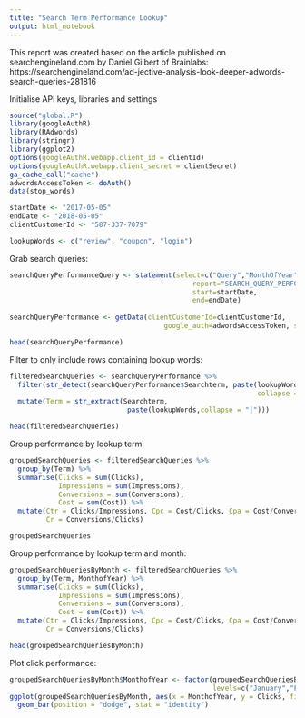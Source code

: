 ```yaml
---
title: "Search Term Performance Lookup"
output: html_notebook
---
```


This report was created based on the article published on searchengineland.com by Daniel Gilbert of Brainlabs: https://searchengineland.com/ad-jective-analysis-look-deeper-adwords-search-queries-281816

Initialise API keys, libraries and settings

```r

source("global.R")
library(googleAuthR)
library(RAdwords)
library(stringr)
library(ggplot2)
options(googleAuthR.webapp.client_id = clientId)
options(googleAuthR.webapp.client_secret = clientSecret)
ga_cache_call("cache")
adwordsAccessToken <- doAuth()
data(stop_words)

startDate <- "2017-05-05"
endDate <- "2018-05-05"
clientCustomerId <- "587-337-7079"

lookupWords <- c("review", "coupon", "login")

```

Grab search queries:

```r

searchQueryPerformanceQuery <- statement(select=c("Query","MonthOfYear","Clicks","Impressions","Conversions","Cost"),
                                             report="SEARCH_QUERY_PERFORMANCE_REPORT",
                                             start=startDate,
                                             end=endDate)
    
searchQueryPerformance <- getData(clientCustomerId=clientCustomerId,
                                      google_auth=adwordsAccessToken, statement=searchQueryPerformanceQuery)

head(searchQueryPerformance)

```

Filter to only include rows containing lookup words:

```r

filteredSearchQueries <- searchQueryPerformance %>%
  filter(str_detect(searchQueryPerformance$Searchterm, paste(lookupWords, 
                                                             collapse = "|"))) %>%
  mutate(Term = str_extract(Searchterm, 
                             paste(lookupWords,collapse = "|")))

head(filteredSearchQueries)

```

Group performance by lookup term:

```r

groupedSearchQueries <- filteredSearchQueries %>% 
  group_by(Term) %>% 
  summarise(Clicks = sum(Clicks),
            Impressions = sum(Impressions),
            Conversions = sum(Conversions),
            Cost = sum(Cost)) %>% 
  mutate(Ctr = Clicks/Impressions, Cpc = Cost/Clicks, Cpa = Cost/Conversions, 
         Cr = Conversions/Clicks)

groupedSearchQueries

```

Group performance by lookup term and month:

```r

groupedSearchQueriesByMonth <- filteredSearchQueries %>% 
  group_by(Term, MonthofYear) %>% 
  summarise(Clicks = sum(Clicks),
            Impressions = sum(Impressions),
            Conversions = sum(Conversions),
            Cost = sum(Cost)) %>% 
  mutate(Ctr = Clicks/Impressions, Cpc = Cost/Clicks, Cpa = Cost/Conversions, 
         Cr = Conversions/Clicks)

head(groupedSearchQueriesByMonth)

```

Plot click performance:

```r

groupedSearchQueriesByMonth$MonthofYear <- factor(groupedSearchQueriesByMonth$MonthofYear,
                                                  levels=c("January","February","March","April","May","June","July","August","September","October","Novemer","December"))
ggplot(groupedSearchQueriesByMonth, aes(x = MonthofYear, y = Clicks, fill = Term)) +
  geom_bar(position = "dodge", stat = "identity")

```

